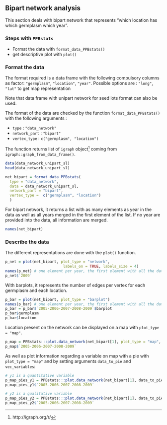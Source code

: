 ## Bipart network analysis
This section deals with bipart network that represents "which location has which germplasm which year".

### Steps with `PPBstats`

- Format the data with `format_data_PPBstats()`
- get descriptive plot with `plot()`

### Format the data

The format required is a data frame with the following compulsory columns as factor: `"germplasm"`, `"location"`, `"year"`.
Possible options are : `"long"`, `"lat"` to get map representation

Note that data frame with unipart network for seed lots format can also be used.

The format of the data are checked by the function `format_data_PPBstats()` with the following arguments :

- `type` : `"data_network"`
- `network_part` : `"bipart"`
- `vertex_type` : `c("germplasm", "location")`


The function returns list of `igraph` object^[http://igraph.org/r/] coming from `igraph::graph_from_data_frame()`.

```r
data(data_network_unipart_sl)
head(data_network_unipart_sl)
```

```r
net_bipart = format_data_PPBstats(
  type = "data_network",
  data = data_network_unipart_sl, 
  network_part = "bipart", 
  vertex_type =  c("germplasm", "location")
  )
```

For bipart network, it returns a list with as many elements as year in the data 
as well as all years merged in the first element of the list.
If no year are provided into the data, all information are merged.

```r
names(net_bipart)
```

### Describe the data

The different representations are done with the `plot()` function.

```r
p_net = plot(net_bipart, plot_type = "network", 
                          labels_on = TRUE, labels_size = 4)
names(p_net) # one element per year, the first element with all the data
p_net$`2009`
```


With barplots, it represents the number of edges per vertex for each germplasm and each location.
```r
p_bar = plot(net_bipart, plot_type = "barplot")
names(p_bar) # one element per year, the first element with all the data
p_bar = p_bar$`2005-2006-2007-2008-2009`$barplot
p_bar$germplasm
p_bar$location
```


Location present on the network can be displayed on a map with `plot_type = "map"`.

```r
p_map = PPBstats:::plot.data_network(net_bipart[1], plot_type = "map", labels_on = "location")
p_map$`2005-2006-2007-2008-2009`
```

As well as plot information regarding a variable on map with a pie with `plot_type = "map"` and by setting arguments `data_to_pie` and `vec_variables`:

```r
# y1 is a quantitative variable
p_map_pies_y1 = PPBstats:::plot.data_network(net_bipart[1], data_to_pie, plot_type = "map", vec_variables = "y1")
p_map_pies_y1$`2005-2006-2007-2008-2009`
```

```r
# y2 is a qualitative variable
p_map_pies_y2 = PPBstats:::plot.data_network(net_bipart[1], data_to_pie, plot_type = "map", vec_variables = "y2")
p_map_pies_y2$`2005-2006-2007-2008-2009`
```

